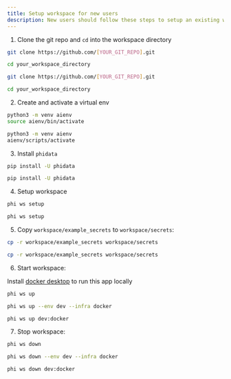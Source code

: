 ```yaml
---
title: Setup workspace for new users
description: New users should follow these steps to setup an existing workspace
---
```


1. Clone the git repo and `cd` into the workspace directory

<CodeGroup>

```bash Mac
git clone https://github.com/[YOUR_GIT_REPO].git

cd your_workspace_directory
```

```bash Windows
git clone https://github.com/[YOUR_GIT_REPO].git

cd your_workspace_directory
```

</CodeGroup>

2. Create and activate a virtual env

<CodeGroup>

```bash Mac
python3 -m venv aienv
source aienv/bin/activate
```

```bash Windows
python3 -m venv aienv
aienv/scripts/activate
```

</CodeGroup>

3. Install `phidata`

<CodeGroup>

```bash Mac
pip install -U phidata
```

```bash Windows
pip install -U phidata
```

</CodeGroup>

4. Setup workspace

<CodeGroup>

```bash Mac
phi ws setup
```

```bash Windows
phi ws setup
```

</CodeGroup>

5. Copy `workspace/example_secrets` to `workspace/secrets`:

<CodeGroup>

```bash Mac
cp -r workspace/example_secrets workspace/secrets
```

```bash Windows
cp -r workspace/example_secrets workspace/secrets
```

</CodeGroup>

6. Start workspace:

<Note>

Install [docker desktop](https://docs.docker.com/desktop/install/mac-install/) to run this app locally

</Note>

<CodeGroup>

```bash Terminal
phi ws up
```

```bash With Options
phi ws up --env dev --infra docker
```

```bash Shorthand
phi ws up dev:docker
```

</CodeGroup>

7. Stop workspace:

<CodeGroup>

```bash Terminal
phi ws down
```

```bash With Options
phi ws down --env dev --infra docker
```

```bash Shorthand
phi ws down dev:docker
```

</CodeGroup>

